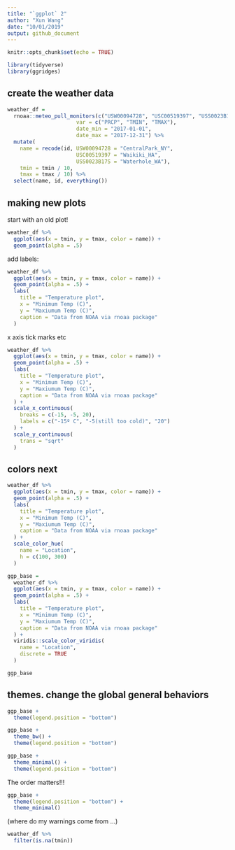 ```yaml
---
title: "`ggplot` 2"
author: "Xun Wang"
date: "10/01/2019"
output: github_document
---
```


```r
knitr::opts_chunk$set(echo = TRUE)

library(tidyverse)
library(ggridges)
```

## create the weather data

```r
weather_df = 
  rnoaa::meteo_pull_monitors(c("USW00094728", "USC00519397", "USS0023B17S"),
                      var = c("PRCP", "TMIN", "TMAX"), 
                      date_min = "2017-01-01",
                      date_max = "2017-12-31") %>%
  mutate(
    name = recode(id, USW00094728 = "CentralPark_NY", 
                      USC00519397 = "Waikiki_HA",
                      USS0023B17S = "Waterhole_WA"),
    tmin = tmin / 10,
    tmax = tmax / 10) %>%
  select(name, id, everything())
```

## making new plots

start with an old plot!

```r
weather_df %>% 
  ggplot(aes(x = tmin, y = tmax, color = name)) + 
  geom_point(alpha = .5)
```

add labels:

```r
weather_df %>% 
  ggplot(aes(x = tmin, y = tmax, color = name)) + 
  geom_point(alpha = .5) +
  labs(
    title = "Temperature plot",
    x = "Minimum Temp (C)",
    y = "Maxiumum Temp (C)",
    caption = "Data from NOAA via rnoaa package"
  )
```

x axis tick marks etc

```r
weather_df %>% 
  ggplot(aes(x = tmin, y = tmax, color = name)) + 
  geom_point(alpha = .5) +
  labs(
    title = "Temperature plot",
    x = "Minimum Temp (C)",
    y = "Maxiumum Temp (C)",
    caption = "Data from NOAA via rnoaa package"
  ) +
  scale_x_continuous(
    breaks = c(-15, -5, 20),
    labels = c("-15º C", "-5(still too cold)", "20")
  ) +
  scale_y_continuous(
    trans = "sqrt"
  )
```

## colors next

```r
weather_df %>% 
  ggplot(aes(x = tmin, y = tmax, color = name)) + 
  geom_point(alpha = .5) +
  labs(
    title = "Temperature plot",
    x = "Minimum Temp (C)",
    y = "Maxiumum Temp (C)",
    caption = "Data from NOAA via rnoaa package"
  ) + 
  scale_color_hue(
    name = "Location", 
    h = c(100, 300)
  )
```

```r
ggp_base = 
  weather_df %>% 
  ggplot(aes(x = tmin, y = tmax, color = name)) + 
  geom_point(alpha = .5) +
  labs(
    title = "Temperature plot",
    x = "Minimum Temp (C)",
    y = "Maxiumum Temp (C)",
    caption = "Data from NOAA via rnoaa package"
  ) + 
  viridis::scale_color_viridis(
    name = "Location", 
    discrete = TRUE
  )

ggp_base
```

## themes. change the global general behaviors

```r
ggp_base +
  theme(legend.position = "bottom")
```

```r
ggp_base +
  theme_bw() +
  theme(legend.position = "bottom")
```

```r
ggp_base +
  theme_minimal() +
  theme(legend.position = "bottom")
```

The order matters!!!
```r
ggp_base +
  theme(legend.position = "bottom") +
  theme_minimal()
```

(where do my warnings come from ...)

```r
weather_df %>% 
  filter(is.na(tmin))
```

